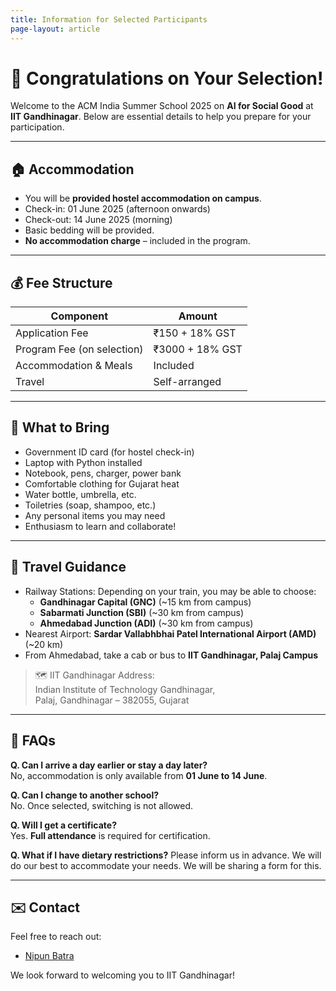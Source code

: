 ```yaml
---
title: Information for Selected Participants
page-layout: article
---
```


# 🎉 Congratulations on Your Selection!

Welcome to the ACM India Summer School 2025 on **AI for Social Good** at **IIT Gandhinagar**. Below are essential details to help you prepare for your participation.

---

## 🏠 Accommodation

- You will be **provided hostel accommodation on campus**.
- Check-in: 01 June 2025 (afternoon onwards)
- Check-out: 14 June 2025 (morning)
- Basic bedding will be provided.
- **No accommodation charge** – included in the program.

---

## 💰 Fee Structure

| Component                  | Amount         |
|---------------------------|----------------|
| Application Fee           | ₹150 + 18% GST |
| Program Fee (on selection) | ₹3000 + 18% GST |
| Accommodation & Meals     | Included       |
| Travel                    | Self-arranged  |

---

## 🧳 What to Bring

- Government ID card (for hostel check-in)
- Laptop with Python installed
- Notebook, pens, charger, power bank
- Comfortable clothing for Gujarat heat
- Water bottle, umbrella, etc.
- Toiletries (soap, shampoo, etc.)
- Any personal items you may need
- Enthusiasm to learn and collaborate!

---

## 🚆 Travel Guidance

- Railway Stations: Depending on your train, you may be able to choose:
    - **Gandhinagar Capital (GNC)** (~15 km from campus)
    - **Sabarmati Junction (SBI)** (~30 km from campus)
    - **Ahmedabad Junction (ADI)** (~30 km from campus)
- Nearest Airport: **Sardar Vallabhbhai Patel International Airport (AMD)** (~20 km)
- From Ahmedabad, take a cab or bus to **IIT Gandhinagar, Palaj Campus**


> 🗺️ IIT Gandhinagar Address:  
> Indian Institute of Technology Gandhinagar,  
> Palaj, Gandhinagar – 382055, Gujarat

---


## 🙋 FAQs

**Q. Can I arrive a day earlier or stay a day later?**  
No, accommodation is only available from **01 June to 14 June**.

**Q. Can I change to another school?**  
No. Once selected, switching is not allowed.

**Q. Will I get a certificate?**  
Yes. **Full attendance** is required for certification.

**Q. What if I have dietary restrictions?**
Please inform us in advance. We will do our best to accommodate your needs. We will be sharing a form for this.



---

## ✉️ Contact

Feel free to reach out:

- [Nipun Batra](mailto:nipun.batra@iitgn.ac.in)

We look forward to welcoming you to IIT Gandhinagar!